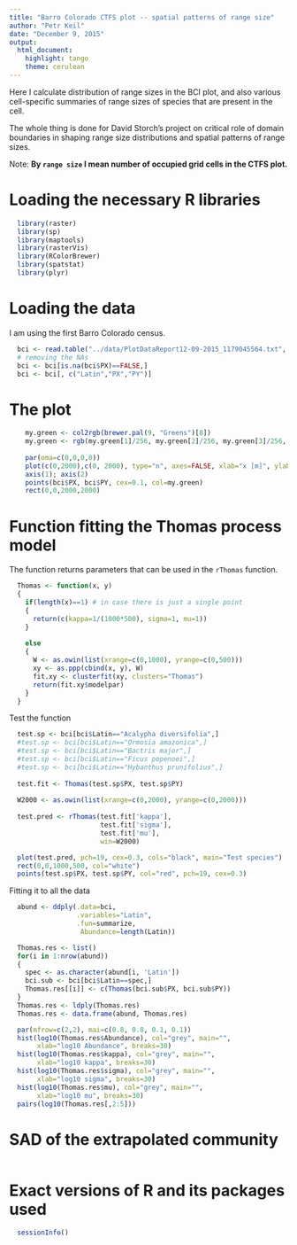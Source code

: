 ```yaml
---
title: "Barro Colorado CTFS plot -- spatial patterns of range size"
author: "Petr Keil"
date: "December 9, 2015"
output: 
  html_document: 
    highlight: tango
    theme: cerulean
---
```


Here I calculate distribution of range sizes in the BCI plot, and also various
cell-specific summaries of range sizes of species that are present in the cell.

The whole thing is done for David Storch's project on critical role of domain
boundaries in shaping range size distributions and spatial patterns of range 
sizes.

Note: **By `range size` I mean number of occupied grid cells in the CTFS plot.**

# Loading the necessary R libraries

```r
  library(raster)
  library(sp)
  library(maptools)
  library(rasterVis)
  library(RColorBrewer)
  library(spatstat)
  library(plyr)
```

# Loading the data

I am using the first Barro Colorado census.

```r
  bci <- read.table("../data/PlotDataReport12-09-2015_1179045564.txt", header=T, sep="\t")
  # removing the NAs
  bci <- bci[is.na(bci$PX)==FALSE,]
  bci <- bci[, c("Latin","PX","PY")]
```


# The plot 

```r
    my.green <- col2rgb(brewer.pal(9, "Greens")[8])
    my.green <- rgb(my.green[1]/256, my.green[2]/256, my.green[3]/256, alpha=0.1)
    
    par(oma=c(0,0,0,0))
    plot(c(0,2000),c(0, 2000), type="n", axes=FALSE, xlab="x [m]", ylab="y [m]")
    axis(1); axis(2)
    points(bci$PX, bci$PY, cex=0.1, col=my.green) 
    rect(0,0,2000,2000)
```

# Function fitting the Thomas process model

The function returns parameters that can be used in the `rThomas` function.

```r
  Thomas <- function(x, y)
  {
    if(length(x)==1) # in case there is just a single point
    {
      return(c(kappa=1/(1000*500), sigma=1, mu=1))  
    }
    
    else
    {
      W <- as.owin(list(xrange=c(0,1000), yrange=c(0,500)))
      xy <- as.ppp(cbind(x, y), W)
      fit.xy <- clusterfit(xy, clusters="Thomas")
      return(fit.xy$modelpar)
    }
  }
```

Test the function

```r
  test.sp <- bci[bci$Latin=="Acalypha diversifolia",]
  #test.sp <- bci[bci$Latin=="Ormosia amazonica",]
  #test.sp <- bci[bci$Latin=="Bactris major",]
  #test.sp <- bci[bci$Latin=="Ficus popenoei",]
  #test.sp <- bci[bci$Latin=="Hybanthus prunifolius",]
  
  test.fit <- Thomas(test.sp$PX, test.sp$PY)
  
  W2000 <- as.owin(list(xrange=c(0,2000), yrange=c(0,2000)))
  
  test.pred <- rThomas(test.fit['kappa'], 
                       test.fit['sigma'], 
                       test.fit['mu'], 
                       win=W2000)

  plot(test.pred, pch=19, cex=0.3, cols="black", main="Test species")
  rect(0,0,1000,500, col="white")
  points(test.sp$PX, test.sp$PY, col="red", pch=19, cex=0.3)
```

Fitting it to all the data

```r
  abund <- ddply(.data=bci,
                 .variables="Latin",
                 .fun=summarize,
                  Abundance=length(Latin))
```

```r
  Thomas.res <- list()
  for(i in 1:nrow(abund))
  {
    spec <- as.character(abund[i, 'Latin'])
    bci.sub <- bci[bci$Latin==spec,]
    Thomas.res[[i]] <- c(Thomas(bci.sub$PX, bci.sub$PY))
  }  
  Thomas.res <- ldply(Thomas.res)
  Thomas.res <- data.frame(abund, Thomas.res)
```

```r
  par(mfrow=c(2,2), mai=c(0.8, 0.8, 0.1, 0.1))
  hist(log10(Thomas.res$Abundance), col="grey", main="", 
       xlab="log10 Abundance", breaks=30)
  hist(log10(Thomas.res$kappa), col="grey", main="", 
       xlab="log10 kappa", breaks=30)
  hist(log10(Thomas.res$sigma), col="grey", main="", 
       xlab="log10 sigma", breaks=30)
  hist(log10(Thomas.res$mu), col="grey", main="", 
       xlab="log10 mu", breaks=30)
  pairs(log10(Thomas.res[,2:5]))
```

# SAD of the extrapolated community

```r

```

# Exact versions of R and its packages used 

```r
  sessionInfo()
```



